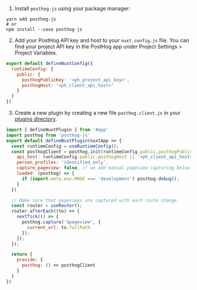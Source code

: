 1. Install `posthog-js` using your package manager:

```shell
yarn add posthog-js
# or
npm install --save posthog-js
```

2. Add your PostHog API key and host to your `nuxt.config.js` file. You can find your project API key in the PostHog app under Project Settings > Project Variables.

```js file=nuxt.config.js
export default defineNuxtConfig({
  runtimeConfig: {
    public: {
      posthogPublicKey: '<ph_project_api_key>',
      posthogHost: '<ph_client_api_host>'
    }
  }
})
```

3. Create a new plugin by creating a new file `posthog.client.js` in your [plugins directory](https://nuxt.com/docs/guide/directory-structure/plugins).

```js file=plugins/posthog.client.js
import { defineNuxtPlugin } from '#app'
import posthog from 'posthog-js'
export default defineNuxtPlugin(nuxtApp => {
  const runtimeConfig = useRuntimeConfig();
  const posthogClient = posthog.init(runtimeConfig.public.posthogPublicKey, {
    api_host: runtimeConfig.public.posthogHost || '<ph_client_api_host>',
    person_profiles: 'identified_only',
    capture_pageview: false, // we add manual pageview capturing below
    loaded: (posthog) => {
      if (import.meta.env.MODE === 'development') posthog.debug();
    }
  })

  // Make sure that pageviews are captured with each route change
  const router = useRouter();
  router.afterEach((to) => {
    nextTick(() => {
      posthog.capture('$pageview', {
        current_url: to.fullPath
      });
    });
  });

  return {
    provide: {
      posthog: () => posthogClient
    }
  }
})
```